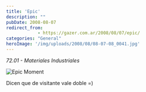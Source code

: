 ```yaml
---
title: 'Epic'
description: ""
pubDate: 2008-08-07
redirect_from: 
            - https://gazer.com.ar/2008/08/07/epic/
categories: "General"
heroImage: '/img/uploads/2008/08/08-07-08_0041.jpg'
---
```

_72.01 - Materiales Industriales_

![Epic Moment](/img/uploads/2008/08/08-07-08_0041.jpg "08-07-08_0041")

Dicen que de visitante vale doble =)
